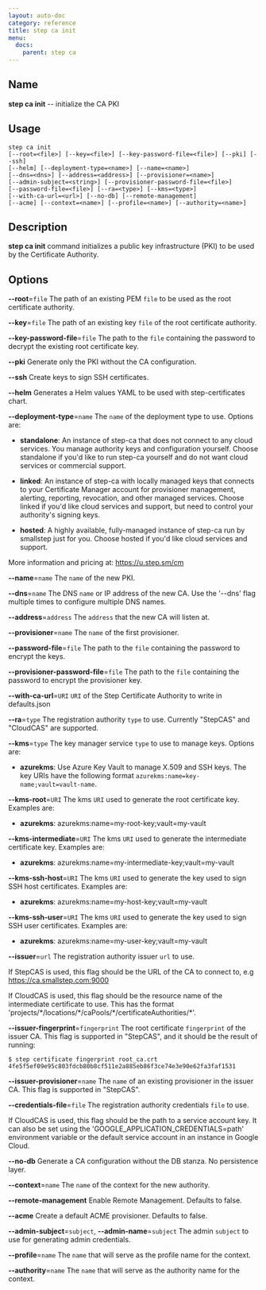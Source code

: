 ```yaml
---
layout: auto-doc
category: reference
title: step ca init
menu:
  docs:
    parent: step ca
---
```


## Name
**step ca init** -- initialize the CA PKI

## Usage

```raw
step ca init
[--root=<file>] [--key=<file>] [--key-password-file=<file>] [--pki] [--ssh]
[--helm] [--deployment-type=<name>] [--name=<name>]
[--dns=<dns>] [--address=<address>] [--provisioner=<name>]
[--admin-subject=<string>] [--provisioner-password-file=<file>]
[--password-file=<file>] [--ra=<type>] [--kms=<type>]
[--with-ca-url=<url>] [--no-db] [--remote-management]
[--acme] [--context=<name>] [--profile=<name>] [--authority=<name>]
```

## Description

**step ca init** command initializes a public key infrastructure (PKI) to be
 used by the Certificate Authority.

## Options


**--root**=`file`
The path of an existing PEM `file` to be used as the root certificate authority.

**--key**=`file`
The path of an existing key `file` of the root certificate authority.

**--key-password-file**=`file`
The path to the `file` containing the password to decrypt the existing root certificate key.

**--pki**
Generate only the PKI without the CA configuration.

**--ssh**
Create keys to sign SSH certificates.

**--helm**
Generates a Helm values YAML to be used with step-certificates chart.

**--deployment-type**=`name`
The `name` of the deployment type to use. Options are:
- **standalone**: An instance of step-ca that does not connect to any cloud services. You
    manage authority keys and configuration yourself.
    Choose standalone if you'd like to run step-ca yourself and do not want
    cloud services or commercial support.

- **linked**: An instance of step-ca with locally managed keys that connects to your
    Certificate Manager account for provisioner management, alerting,
    reporting, revocation, and other managed services.
    Choose linked if you'd like cloud services and support, but need to
    control your authority's signing keys.

- **hosted**: A highly available, fully-managed instance of step-ca run by smallstep
    just for you.
    Choose hosted if you'd like cloud services and support.

More information and pricing at: https://u.step.sm/cm

**--name**=`name`
The `name` of the new PKI.

**--dns**=`name`
The DNS `name` or IP address of the new CA.
Use the '--dns' flag multiple times to configure multiple DNS names.

**--address**=`address`
The `address` that the new CA will listen at.

**--provisioner**=`name`
The `name` of the first provisioner.

**--password-file**=`file`
The path to the `file` containing the password to encrypt the keys.

**--provisioner-password-file**=`file`
The path to the `file` containing the password to encrypt the provisioner key.

**--with-ca-url**=`URI`
`URI` of the Step Certificate Authority to write in defaults.json

**--ra**=`type`
The registration authority `type` to use. Currently "StepCAS" and "CloudCAS" are supported.

**--kms**=`type`
The key manager service `type` to use to manage keys. Options are:
- **azurekms**: Use Azure Key Vault to manage X.509 and SSH keys. The key URIs have
  the following format `azurekms:name=key-name;vault=vault-name`.

**--kms-root**=`URI`
The kms `URI` used to generate the root certificate key. Examples are:
- **azurekms**: azurekms:name=my-root-key;vault=my-vault

**--kms-intermediate**=`URI`
The kms `URI` used to generate the intermediate certificate key. Examples are:
- **azurekms**: azurekms:name=my-intermediate-key;vault=my-vault

**--kms-ssh-host**=`URI`
The kms `URI` used to generate the key used to sign SSH host certificates. Examples are:
- **azurekms**: azurekms:name=my-host-key;vault=my-vault

**--kms-ssh-user**=`URI`
The kms `URI` used to generate the key used to sign SSH user certificates. Examples are:
- **azurekms**: azurekms:name=my-user-key;vault=my-vault

**--issuer**=`url`
The registration authority issuer `url` to use.

If StepCAS is used, this flag should be the URL of the CA to connect
to, e.g https://ca.smallstep.com:9000

If CloudCAS is used, this flag should be the resource name of the
intermediate certificate to use. This has the format
'projects/\*/locations/\*/caPools/\*/certificateAuthorities/\*'.

**--issuer-fingerprint**=`fingerprint`
The root certificate `fingerprint` of the issuer CA.
This flag is supported in "StepCAS", and it should be the result of running:
```shell
$ step certificate fingerprint root_ca.crt
4fe5f5ef09e95c803fdcb80b8cf511e2a885eb86f3ce74e3e90e62fa3faf1531
```

**--issuer-provisioner**=`name`
The `name` of an existing provisioner in the issuer CA.
This flag is supported in "StepCAS".

**--credentials-file**=`file`
The registration authority credentials `file` to use.

If CloudCAS is used, this flag should be the path to a service account key.
It can also be set using the 'GOOGLE_APPLICATION_CREDENTIALS=path'
environment variable or the default service account in an instance in Google
Cloud.

**--no-db**
Generate a CA configuration without the DB stanza. No persistence layer.

**--context**=`name`
The `name` of the context for the new authority.

**--remote-management**
Enable Remote Management. Defaults to false.

**--acme**
Create a default ACME provisioner. Defaults to false.

**--admin-subject**=`subject`, **--admin-name**=`subject`
The admin `subject` to use for generating admin credentials.

**--profile**=`name`
The `name` that will serve as the profile name for the context.

**--authority**=`name`
The `name` that will serve as the authority name for the context.

